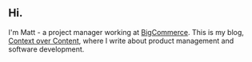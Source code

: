 ## Hi.

I'm Matt - a project manager working at <a href="https://www.bigcommerce.com" target="_blank">BigCommerce</a>. This is my blog, <a href="/blog">Context over Content</a>, where I write about product management and software development.
